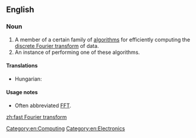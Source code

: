 ==English==
{{wikipedia}}

===Noun===
{{en-noun|head=[[fast]] [[Fourier transform]]}}

# A member of a certain family of [[algorithm]]s for efficiently computing the [[discrete Fourier transform]] of data.
# An instance of performing one of these algorithms.

====Translations====
{{trans-top|algorithm}}
* Hungarian: {{t-|hu|gyors Fourier-transzformáció}}
{{trans-mid}}
{{trans-bottom}}

====Usage notes====
* Often abbreviated [[FFT]].

[[Category:en:Computing]]
[[Category:en:Electronics]]

[[zh:fast Fourier transform]]